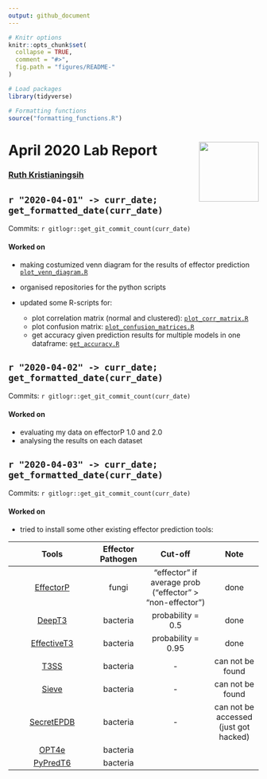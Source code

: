 ```yaml
---
output: github_document
---
```


```r
# Knitr options
knitr::opts_chunk$set(
  collapse = TRUE,
  comment = "#>",
  fig.path = "figures/README-"
)

# Load packages
library(tidyverse)

# Formatting functions
source("formatting_functions.R")
```

# April 2020 Lab Report <img src="figures/tsl-logo.png" align="right" width="120" />

### [Ruth Kristianingsih](https://github.com/ruthkr)

##  `r "2020-04-01" -> curr_date; get_formatted_date(curr_date)`

Commits: `r gitlogr::get_git_commit_count(curr_date)`

#### Worked on

- making costumized venn diagram for the results of effector prediction [`plot_venn_diagram.R`](https://github.com/TeamMacLean/ruth-effectors-prediction/blob/master/scripts/r-scripts/r-functions/plot_venn_diagram.R)
- organised repositories for the python scripts
- updated some R-scripts for:

  - plot correlation matrix (normal and clustered): [`plot_corr_matrix.R`](https://github.com/TeamMacLean/ruth-effectors-prediction/blob/master/scripts/r-scripts/r-functions/plot_corr_matrix.R)
  - plot confusion matrix: [`plot_confusion_matrices.R`](https://github.com/TeamMacLean/ruth-effectors-prediction/blob/master/scripts/r-scripts/r-functions/plot_confusion_matrices.R)
  - get accuracy given prediction results for multiple models in one dataframe: [`get_accuracy.R`](https://github.com/TeamMacLean/ruth-effectors-prediction/blob/master/scripts/r-scripts/r-functions/get_accuracy.R)
  
  
##  `r "2020-04-02" -> curr_date; get_formatted_date(curr_date)`

Commits: `r gitlogr::get_git_commit_count(curr_date)`

#### Worked on

- evaluating my data on effectorP 1.0 and 2.0
- analysing the results on each dataset

##  `r "2020-04-03" -> curr_date; get_formatted_date(curr_date)`

Commits: `r gitlogr::get_git_commit_count(curr_date)`

#### Worked on

- tried to install some other existing effector prediction tools:

|                                     Tools                                    	| Effector Pathogen 	|                           Cut-off                          	|                  Note                  	|
|:----------------------------------------------------------------------------:	|:-----------------:	|:----------------------------------------------------------:	|:--------------------------------------:	|
| [EffectorP](http://effectorp.csiro.au./)                                     	|       fungi       	| "effector" if  average prob  ("effector" > "non-effector") 	|                  done                  	|
| [DeepT3](https://github.com/lje00006/DeepT3/tree/master/DeepT3/DeepT3-Keras) 	|      bacteria     	|                      probability = 0.5                     	|                  done                  	|
| [EffectiveT3](https://effectors.csb.univie.ac.at/method/effectivet3)         	|      bacteria     	|                     probability = 0.95                     	|                  done                  	|
| [T3SS](https://omictools.com/t3ss-effector-prediction-tool)                  	|      bacteria     	|                              -                             	|            can not be found            	|
| [Sieve](http://www.sysbep.org/sieve)                                         	|      bacteria     	|                              -                             	| can not be found                       	|
| [SecretEPDB](http://secretepdb.erc.monash.edu/defaultAction.action)          	|      bacteria     	|                              -                             	| can not be accessed  (just got hacked) 	|
| [OPT4e](https://github.com/zhesna/OPT4e)                                     	|      bacteria     	|                                                            	|                                        	|
| [PyPredT6](http://projectphd.droppages.com/PyPredT6.html)                    	|      bacteria     	|                                                            	|                                        	|
